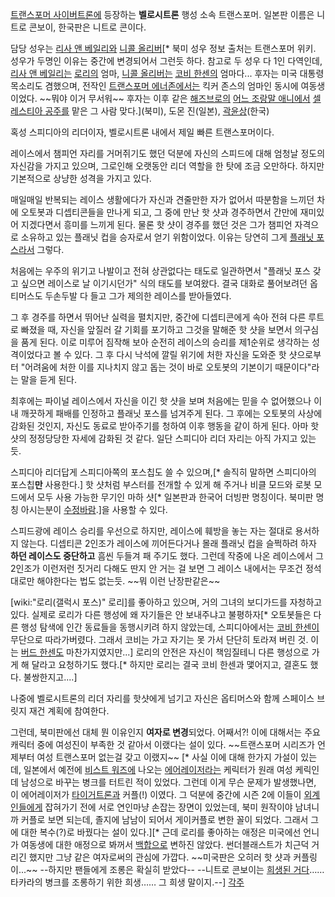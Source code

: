 [[트랜스포머 사이버트론]]에 등장하는 '''벨로시트론''' 행성 소속 트랜스포머. 일본판 이름은 니트로 콘보이, 한국판은 니트로 콘이다.

담당 성우는 [[리사 앤 베일리]]와 [[니콜 올리버]][* 북미 성우 정보 출처는 트랜스포머 위키. 성우가 두명인 이유는 중간에 변경되어서 그런듯 하다. 참고로 두 성우 다 1인 다역인데, [[리사 앤 베일리]]는 [[로리(갤럭시 포스)|로리]]의 엄마, [[니콜 올리버]]는 [[코비 한센]]의 엄마다... 후자는 미국 대통령 목소리도 겸했으며, 전작인 [[트랜스포머 에너존]]에서는 킥커 존스의 엄마인 동시에 여동생이었다. ~~뭐야 이거 무서워~~ 후자는 이후 같은 [[해즈브로]]의 [[My Little Pony: Friendship is Magic|어느 조랑말 애니]]에서 [[셀레스티아 공주]]를 맡은 그 사람 맞다.](북미), 도몬 진(일본), [[곽윤상]](한국)

혹성 스피디아의 리더이자, 벨로시트론 내에서 제일 빠른 트랜스포머이다.

레이스에서 챔피언 자리를 거머쥐기도 했던 덕분에 자신의 스피드에 대해 엄청날 정도의 자신감을 가지고 있으며, 그로인해 오랫동안 리더 역할을 한 탓에 조금 오만하다. 하지만 기본적으로 상냥한 성격을 가지고 있다.

매일매일 반복되는 레이스 생활에다가 자신과 견줄만한 자가 없어서 따분함을 느끼던 차에 오토봇과 디셉티콘들을 만나게 되고, 그 중에 만난 핫 샷과 경주하면서 간만에 재미있어 지겠다면서 흥미를 느끼게 된다. 물론 핫 샷이 경주를 했던 것은 그가 챔피언 자격으로 소유하고 있는 플래닛 컵을 승자로서 얻기 위함이었다. 이유는 당연히 그게 [[플래닛 포스]]라서 그렇다.

처음에는 우주의 위기고 나발이고 전혀 상관없다는 태도로 일관하면서 "플래닛 포스 갖고 싶으면 레이스로 날 이기시던가" 식의 태도를 보여왔다. 결국 대화로 풀어보려던 옵티머스도 두손두발 다 들고 그가 제의한 레이스를 받아들였다.

그 후 경주를 하면서 뛰어난 실력을 펼치지만, 중간에 디셉티콘에게 속아 전혀 다른 루트로 빠졌을 때, 자신을 앞질러 갈 기회를 포기하고 그것을 말해준 핫 샷을 보면서 의구심을 품게 된다. 이로 미루어 짐작해 보아 순전히 레이스의 승리를 제1순위로 생각하는 성격이었다고 볼 수 있다. 그 후 다시 낙석에 깔릴 위기에 처한 자신을 도와준 핫 샷으로부터 "어려움에 처한 이를 지나치지 않고 돕는 것이 바로 오토봇의 기본이기 때문이다"라는 말을 듣게 된다.

최후에는 파이널 레이스에서 자신을 이긴 핫 샷을 보며 처음에는 믿을 수 없어했으나 이내 깨끗하게 패배를 인정하고 플래닛 포스를 넘겨주게 된다. 그 후에는 오토봇의 사상에 감화된 것인지, 자신도 동료로 받아주기를 청하여 이후 행동을 같이 하게 된다. 아마 핫샷의 정정당당한 자세에 감화된 것 같다. 일단 스피디아 리더 자리는 아직 가지고 있는듯.

스피디아 리더답게 스피디아쪽의 포스칩도 쓸 수 있으며,[* 솔직히 말하면 스피디아의 포스칩'''만''' 사용한다.] 핫 샷처럼 부스터를 전개할 수 있게 해 주거나 비클 모드와 로봇 모드에서 모두 사용 가능한 무기인 마하 샷[* 일본판과 한국어 더빙판 명칭이다. 북미판 명칭 아시는분이 [[수정바람]].]을 사용할 수 있다.

스피드광에 레이스 승리를 우선으로 하지만, 레이스에 훼방을 놓는 자는 절대로 용서하지 않는다. 디셉티콘 2인조가 레이스에 끼어든다거나 몰래 플래닛 컵을 슬쩍하려 하자 '''하던 레이스도 중단하고''' 흠씬 두들겨 패 주기도 했다. 그런데 작중에 나온 레이스에서 그 2인조가 이런저런 짓거리 다해도 딴지 안 거는 걸 보면 그 레이스 내에서는 무조건 정석대로만 해야한다는 법도 없는듯. ~~뭐 이런 난장판같은~~

[wiki:"로리(갤럭시 포스)" 로리]를 좋아하고 있으며, 거의 그녀의 보디가드를 자청하고 있다. 실제로 로리가 다른 행성에 왜 자기들은 안 보내주냐고 불평하자[* 오토봇들은 다른 행성 탐색에 인간 동료들을 동행시키려 하지 않았는데, 스피디아에서는 [[코비 한센]]이 무단으로 따라가버렸다. 그래서 코비는 가고 자기는 못 가서 단단히 토라져 버린 것. 이는 [[버드 한센]]도 마찬가지였지만...] 로리의 안전은 자신이 책임질테니 다른 행성으로 가게 해 달라고 요청하기도 했다.[* 하지만 로리는 결국 코비 한센과 맻어지고, 결혼도 했다. 불쌍한지고....]

나중에 벨로시트론의 리더 자리를 핫샷에게 넘기고 자신은 옵티머스와 함께 스페이스 브릿지 재건 계획에 참여한다.

그런데, 북미판에선 대체 뭔 이유인지 '''여자로 변경'''되었다. 어째서?! 이에 대해서는 주요 캐릭터 중에 여성진이 부족한 것 같아서 이랬다는 설이 있다. ~~트랜스포머 시리즈가 언제부터 여성 트랜스포머 없는걸 갖고 이랬지~~ [* 사실 이에 대해 한가지 가설이 있는데, 일본에서 예전에 [[비스트 워즈]]에 나오는 [[에어레이저(BW)|에어레이저]]라는 케릭터가 원래 여성 케릭인데 남성으로 바꾸는 병크를 터트린 적이 있었다. 그런데 이게 무슨 문제가 발생했나면, 이 에어레이저가 [[타이거트론]]과 커플(!) 이였다. 그 덕분에 중간에 시즌 2에 이들이 [[보크|외계인들]]에게 잡혀가기 전에 서로 연인마냥 손잡는 장면이 있었는데, 북미 원작이야 남녀니까 커플로 보면 되는데, 졸지에 남남이 되어서 게이커플로 변한 꼴이 되었다. 그래서 그에 대한 복수(?)로 바꿨다는 설이 있다.][* 근데 로리를 좋아하는 애정은 미국에선 언니가 여동생에 대한 애정으로 봐꺼서 [[백합(장르)|백합]]으로 변하진 않았다. 썬더블래스트가 치근덕 거리긴 했지만 그냥 같은 여자로써의 관심에 가깝다. ~~미국판은 오히러 핫 샷과 커플링이...~~ --하지만 팬들에게 조롱은 확실히 받았다-- --니트로 콘보이는 [[희생된 거다]]…… 타카라의 병크를 조롱하기 위한 희생…… 그 희생 말이지.--]
[[각주]]
